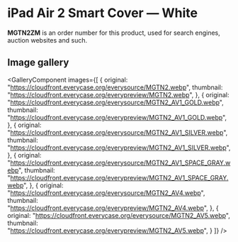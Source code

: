 
# iPad Air 2 Smart Cover — White

<Callout type='info' emoji='👉🏻'>**MGTN2ZM** is an order number for this product, used for search engines, auction websites and such.</Callout>

## Image gallery

<GalleryComponent
    images={[
      {
        original: "https://cloudfront.everycase.org/everysource/MGTN2.webp",
        thumbnail: "https://cloudfront.everycase.org/everypreview/MGTN2.webp",
      },
      {
        original: "https://cloudfront.everycase.org/everysource/MGTN2_AV1_GOLD.webp",
        thumbnail: "https://cloudfront.everycase.org/everypreview/MGTN2_AV1_GOLD.webp",
      },
      {
        original: "https://cloudfront.everycase.org/everysource/MGTN2_AV1_SILVER.webp",
        thumbnail: "https://cloudfront.everycase.org/everypreview/MGTN2_AV1_SILVER.webp",
      },
      {
        original: "https://cloudfront.everycase.org/everysource/MGTN2_AV1_SPACE_GRAY.webp",
        thumbnail: "https://cloudfront.everycase.org/everypreview/MGTN2_AV1_SPACE_GRAY.webp",
      },
      {
        original: "https://cloudfront.everycase.org/everysource/MGTN2_AV4.webp",
        thumbnail: "https://cloudfront.everycase.org/everypreview/MGTN2_AV4.webp",
      },
      {
        original: "https://cloudfront.everycase.org/everysource/MGTN2_AV5.webp",
        thumbnail: "https://cloudfront.everycase.org/everypreview/MGTN2_AV5.webp",
      }
    ]}
  />
